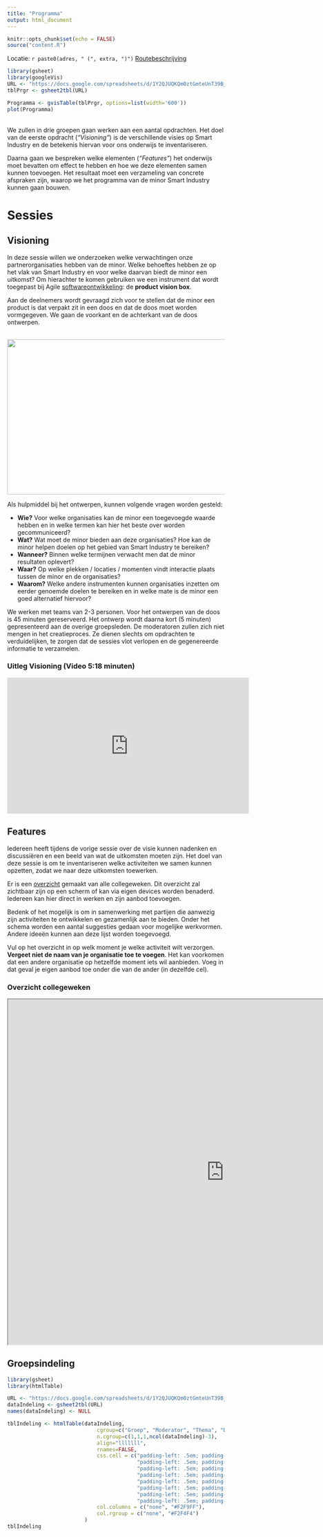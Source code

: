 ```yaml
---
title: "Programma"
output: html_document
---
```


```r
knitr::opts_chunk$set(echo = FALSE)
source("content.R")
```
Locatie: `r paste0(adres, " (", extra, ")")`
<a href='https://goo.gl/maps/1dgHpkwo1M92'>Routebeschrijving</a>
<br>

```r
library(gsheet)
library(googleVis)
URL <- "https://docs.google.com/spreadsheets/d/1Y2QJUQKQm0ztGmteUnT39B_eqBH1GENkILdjHIUYmMk/edit#gid=2005855851"
tblPrgr <- gsheet2tbl(URL)

Programma <- gvisTable(tblPrgr, options=list(width='600'))
plot(Programma)
```

<br>
We zullen in drie groepen gaan werken aan een aantal opdrachten. Het doel van de eerste opdracht (*"Visioning"*) is de verschillende visies op Smart Industry en de betekenis hiervan voor ons onderwijs te inventariseren.

Daarna gaan we bespreken welke elementen (*"Features"*) het onderwijs moet bevatten om effect te hebben en hoe we deze elementen samen kunnen toevoegen. Het resultaat moet een verzameling van concrete afspraken zijn, waarop we het programma van de minor Smart Industry kunnen gaan bouwen.
<br>

# Sessies {.tabset .tabset-fade}

## Visioning
In deze sessie willen we onderzoeken welke verwachtingen onze partnerorganisaties hebben van de minor. Welke behoeftes hebben ze op het vlak van Smart Industry en voor welke daarvan biedt de minor een uitkomst? Om hierachter te komen gebruiken we een instrument dat wordt toegepast bij Agile [softwareontwikkeling](http://reqtest.com/agile-blog/how-to-build-a-product-vision-box-and-clarify-your-software-goals/): de **product vision box**.

Aan de deelnemers wordt gevraagd zich voor te stellen dat de minor een product is dat verpakt zit in een doos en dat de doos moet worden vormgegeven. We gaan de voorkant en de achterkant van de doos ontwerpen.

<br>
<img src="images/visioningbox.jpg" width="640px" height="360px" />
<br>

Als hulpmiddel bij het ontwerpen, kunnen volgende vragen worden gesteld:

* **Wie?** Voor welke organisaties kan de minor een toegevoegde waarde hebben en in welke termen kan hier het beste over worden gecommuniceerd?
* **Wat?** Wat moet de minor bieden aan deze organisaties? Hoe kan de minor helpen doelen op het gebied van Smart Industry te bereiken?
* **Wanneer?** Binnen welke termijnen verwacht men dat de minor resultaten oplevert?
* **Waar?** Op welke plekken / locaties / momenten vindt interactie plaats tussen de minor en de organisaties?
* **Waarom?** Welke andere instrumenten kunnen organisaties inzetten om eerder genoemde doelen te bereiken en in welke mate is de minor een goed alternatief hiervoor?

We werken met teams van 2-3 personen. Voor het ontwerpen van de doos is 45 minuten gereserveerd. Het ontwerp wordt daarna kort (5 minuten) gepresenteerd aan de overige groepsleden. De moderatoren zullen zich niet mengen in het creatieproces. Ze dienen slechts om opdrachten te verduidelijken, te zorgen dat de sessies vlot verlopen en de gegenereerde informatie te verzamelen.

### Uitleg Visioning (Video 5:18 minuten)

<iframe width="560" height="315" src="https://www.youtube.com/embed/Y_-f2CZELrw?start=1349&end=1667" frameborder="0" allowfullscreen></iframe>

## Features

Iedereen heeft tijdens de vorige sessie over de visie kunnen nadenken en discussiëren en een beeld van wat de uitkomsten moeten zijn. Het doel van deze sessie is om te inventariseren welke activiteiten we samen kunnen opzetten, zodat we naar deze uitkomsten toewerken.

Er is een [overzicht](https://docs.google.com/spreadsheets/d/1UqRNnbRLGKblvT59js7NU3g3olrkn-QcBuqpEQg_7GE/edit?usp=sharing) gemaakt van alle collegeweken. Dit overzicht zal zichtbaar zijn op een scherm of kan via eigen devices worden benaderd. Iedereen kan hier direct in werken en zijn aanbod toevoegen.

Bedenk of het mogelijk is om in samenwerking met partijen die aanwezig zijn activiteiten te ontwikkelen en gezamenlijk aan te bieden. Onder het schema worden een aantal suggesties gedaan voor mogelijke werkvormen. Andere ideeën kunnen aan deze lijst worden toegevoegd.

Vul op het overzicht in op welk moment je welke activiteit wilt verzorgen. **Vergeet niet de naam van je organisatie toe te voegen**. Het kan voorkomen dat een andere organisatie op hetzelfde moment iets wil aanbieden. Voeg in dat geval je eigen aanbod toe onder die van de ander (in dezelfde cel).
<br>

### Overzicht collegeweken

<iframe width="1000" height="800" src="https://docs.google.com/spreadsheets/d/1UqRNnbRLGKblvT59js7NU3g3olrkn-QcBuqpEQg_7GE/pubhtml?gid=0&amp;single=true&amp;widget=true&amp;headers=false"></iframe>

## Groepsindeling

```r
library(gsheet)
library(htmlTable)

URL <- "https://docs.google.com/spreadsheets/d/1Y2QJUQKQm0ztGmteUnT39B_eqBH1GENkILdjHIUYmMk/pub?gid=1904294464&single=true&output=csv"
dataIndeling <- gsheet2tbl(URL)
names(dataIndeling) <- NULL

tblIndeling <- htmlTable(dataIndeling,
                             cgroup=c("Groep", "Moderator", "Thema", "Deelnemers"),
                             n.cgroup=c(1,1,1,ncol(dataIndeling)-3),
                             align="lllllll",
                             rnames=FALSE,
                             css.cell = c("padding-left: .5em; padding-right: .8em;",
                                          "padding-left: .5em; padding-right: .8em;",
                                          "padding-left: .5em; padding-right: .8em;",
                                          "padding-left: .5em; padding-right: .8em;",
                                          "padding-left: .5em; padding-right: .8em;",
                                          "padding-left: .5em; padding-right: .8em;",
                                          "padding-left: .5em; padding-right: .8em;",
                                          "padding-left: .5em; padding-right: .8em;"),
                             col.columns = c("none", "#F2F9FF"),
                             col.rgroup = c("none", "#F2F4F4")
                         )
tblIndeling

```
